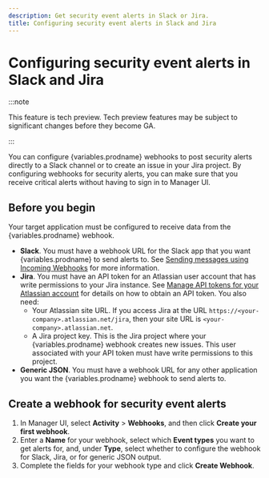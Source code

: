 ```yaml
---
description: Get security event alerts in Slack or Jira.
title: Configuring security event alerts in Slack and Jira
---
```



# Configuring security event alerts in Slack and Jira

:::note

This feature is tech preview. Tech preview features may be subject to significant changes before they become GA.

:::

You can configure {variables.prodname} webhooks to post security alerts directly to a Slack channel or to create an issue in your Jira project.
By configuring webhooks for security alerts, you can make sure that you receive critical alerts without having to sign in to Manager UI.

## Before you begin

Your target application must be configured to receive data from the {variables.prodname} webhook.

* **Slack**. You must have a webhook URL for the Slack app that you want {variables.prodname} to send alerts to.
See [Sending messages using Incoming Webhooks](https://api.slack.com/messaging/webhooks) for more information.
* **Jira**. You must have an API token for an Atlassian user account that has write permissions to your Jira instance.
  See [Manage API tokens for your Atlassian account](https://support.atlassian.com/atlassian-account/docs/manage-api-tokens-for-your-atlassian-account/) for details on how to obtain an API token.
  You also need:
  * Your Atlassian site URL. If you access Jira at the URL `https://<your-company>.atlassian.net/jira`, then your site URL is `<your-company>.atlassian.net`.
  * A Jira project key. This is the Jira project where your {variables.prodname} webhook creates new issues. This user associated with your API token must have write permissions to this project.
* **Generic JSON**. You must have a webhook URL for any other application you want the {variables.prodname} webhook to send alerts to.

## Create a webhook for security event alerts

1. In Manager UI, select **Activity** > **Webhooks**, and then click **Create your first webhook**.
2. Enter a **Name** for your webhook, select which **Event types** you want to get alerts for, and, under **Type**, select whether to configure the webhook for Slack, Jira, or for generic JSON output.
3. Complete the fields for your webhook type and click **Create Webhook**.

